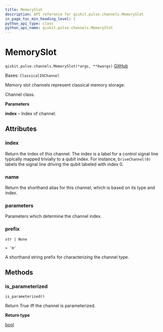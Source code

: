 ```yaml
---
title: MemorySlot
description: API reference for qiskit.pulse.channels.MemorySlot
in_page_toc_min_heading_level: 1
python_api_type: class
python_api_name: qiskit.pulse.channels.MemorySlot
---
```


# MemorySlot

<span id="qiskit.pulse.channels.MemorySlot" />

`qiskit.pulse.channels.MemorySlot(*args, **kwargs)` [GitHub](https://github.com/qiskit/qiskit/tree/stable/0.46/qiskit/pulse/channels.py "view source code")

Bases: `ClassicalIOChannel`

Memory slot channels represent classical memory storage.

Channel class.

**Parameters**

**index** – Index of channel.

## Attributes

<span id="qiskit.pulse.channels.MemorySlot.index" />

### index

Return the index of this channel. The index is a label for a control signal line typically mapped trivially to a qubit index. For instance, `DriveChannel(0)` labels the signal line driving the qubit labeled with index 0.

<span id="qiskit.pulse.channels.MemorySlot.name" />

### name

Return the shorthand alias for this channel, which is based on its type and index.

<span id="qiskit.pulse.channels.MemorySlot.parameters" />

### parameters

Parameters which determine the channel index.

<span id="qiskit.pulse.channels.MemorySlot.prefix" />

### prefix

`str | None`

`= 'm'`

A shorthand string prefix for characterizing the channel type.

## Methods

### is\_parameterized

<span id="qiskit.pulse.channels.MemorySlot.is_parameterized" />

`is_parameterized()`

Return True iff the channel is parameterized.

**Return type**

[bool](https://docs.python.org/3/library/functions.html#bool "(in Python v3.12)")

